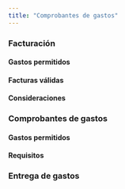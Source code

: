 ```yaml
---
title: "Comprobantes de gastos"
---
```


### Facturación 

#### Gastos permitidos

#### Facturas válidas

#### Consideraciones 


### Comprobantes de gastos 

#### Gastos permitidos

#### Requisitos 




### Entrega de gastos